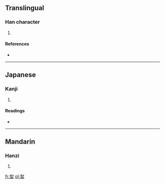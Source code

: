 ==Translingual==

===Han character===
{{Han char|rn=32|rad=土|as=09|sn=12|four=|canj=土戈土 (GIG), X土戈土 (XGIG)}}

# {{defn|Han|sort=土09}}

====References====
* {{Han ref|kx=0234.240|dkj=05294|hdz=10459.130|uh=583C|ud=22588}}

----

==Japanese==

===Kanji===
{{ja-kanji|grade=|rs=土09}}

# {{defn|Japanese|sort=土09}}

====Readings====
* {{ja-readings|on=[[こう]] (kō), [[ごう]] (gō), [[ほう]] (hō), [[ふ]] (fu)|kun=}}

----

==Mandarin==

===Hanzi===
{{cmn-hanzi|pin=[[fēng]] ([[feng1]])|wg=feng<sup>1</sup>}}

# {{defn|Mandarin|sort=土09}}

[[fr:堼]]
[[pl:堼]]